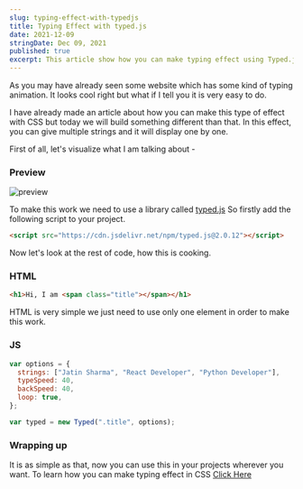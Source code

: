 ```yaml
---
slug: typing-effect-with-typedjs
title: Typing Effect with typed.js
date: 2021-12-09
stringDate: Dec 09, 2021
published: true
excerpt: This article show how you can make typing effect using Typed.js, In this you can pass array as argument and it will iterate over that and will show you the result in the typing form.
---
```


As you may have already seen some website which has some kind of typing animation. It looks cool right but what if I tell you it is very easy to do.

I have already made an article about how you can make this type of effect with CSS but today we will build something different than that. In this effect, you can give multiple strings and it will display one by one.

First of all, let's visualize what I am talking about -

### Preview

![preview](https://i.imgur.com/0vwGdE4.gif)

To make this work we need to use a library called [typed.js](https://mattboldt.github.io/typed.js/) So firstly add the following script to your project.

```html
<script src="https://cdn.jsdelivr.net/npm/typed.js@2.0.12"></script>
```

Now let's look at the rest of code, how this is cooking.

### HTML

```html
<h1>Hi, I am <span class="title"></span></h1>
```

HTML is very simple we just need to use only one element in order to make this work.

### JS

```js
var options = {
  strings: ["Jatin Sharma", "React Developer", "Python Developer"],
  typeSpeed: 40,
  backSpeed: 40,
  loop: true,
};

var typed = new Typed(".title", options);
```

<Codepen id="qBPdXdm" />

### Wrapping up

It is as simple as that, now you can use this in your projects wherever you want. To learn how you can make typing effect in CSS [Click Here](/blogs/typing-effect-by-using-css)
